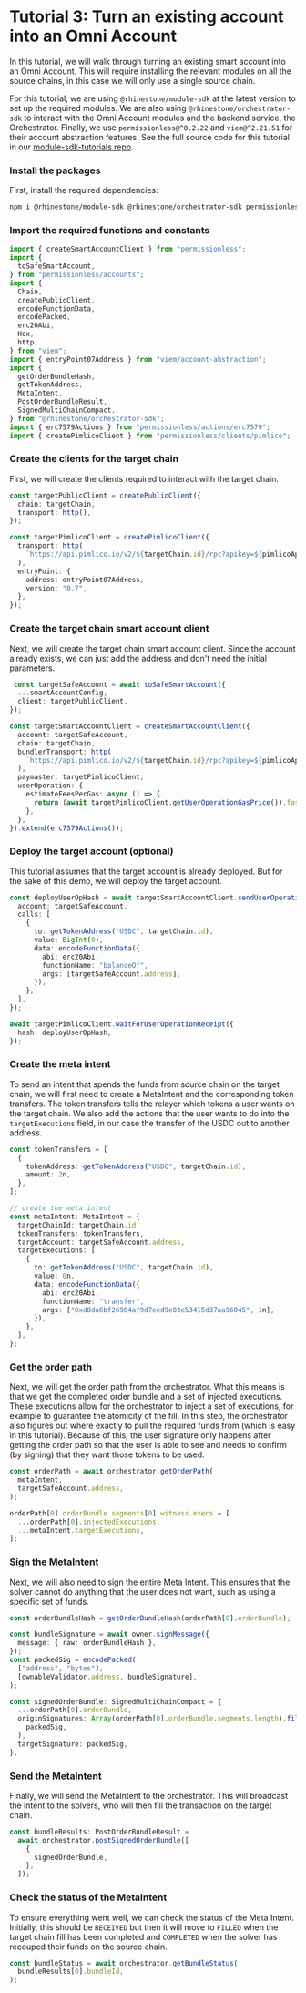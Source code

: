 
# Tutorial 3: Turn an existing account into an Omni Account

In this tutorial, we will walk through turning an existing smart account into an Omni Account. This will require installing the relevant modules on all the source chains, in this case we will only use a single source chain.

For this tutorial, we are using `@rhinestone/module-sdk` at the latest version to set up the required modules. We are also using `@rhinestone/orchestrator-sdk` to interact with the Omni Account modules and the backend service, the Orchestrator. Finally, we use `permissionless@^0.2.22` and `viem@^2.21.51` for their account abstraction features. See the full source code for this tutorial in our [module-sdk-tutorials repo](https://github.com/rhinestonewtf/module-sdk-tutorials/blob/main/src/orchestrator-sdk/existing-account.ts).

<Steps>

### Install the packages

First, install the required dependencies:

```sh npm2yarn
npm i @rhinestone/module-sdk @rhinestone/orchestrator-sdk permissionless viem
```

### Import the required functions and constants

```typescript copy
import { createSmartAccountClient } from "permissionless";
import {
  toSafeSmartAccount,
} from "permissionless/accounts";
import {
  Chain,
  createPublicClient,
  encodeFunctionData,
  encodePacked,
  erc20Abi,
  Hex,
  http,
} from "viem";
import { entryPoint07Address } from "viem/account-abstraction";
import {
  getOrderBundleHash,
  getTokenAddress,
  MetaIntent,
  PostOrderBundleResult,
  SignedMultiChainCompact,
} from "@rhinestone/orchestrator-sdk";
import { erc7579Actions } from "permissionless/actions/erc7579";
import { createPimlicoClient } from "permissionless/clients/pimlico";
```

### Create the clients for the target chain

First, we will create the clients required to interact with the target chain.

```typescript copy
const targetPublicClient = createPublicClient({
  chain: targetChain,
  transport: http(),
});

const targetPimlicoClient = createPimlicoClient({
  transport: http(
    `https://api.pimlico.io/v2/${targetChain.id}/rpc?apikey=${pimlicoApiKey}`,
  ),
  entryPoint: {
    address: entryPoint07Address,
    version: "0.7",
  },
});
```

### Create the target chain smart account client

Next, we will create the target chain smart account client. Since the account already exists, we can just add the address and don't need the initial parameters.

```typescript copy
 const targetSafeAccount = await toSafeSmartAccount({
  ...smartAccountConfig,
  client: targetPublicClient,
});

const targetSmartAccountClient = createSmartAccountClient({
  account: targetSafeAccount,
  chain: targetChain,
  bundlerTransport: http(
    `https://api.pimlico.io/v2/${targetChain.id}/rpc?apikey=${pimlicoApiKey}`,
  ),
  paymaster: targetPimlicoClient,
  userOperation: {
    estimateFeesPerGas: async () => {
      return (await targetPimlicoClient.getUserOperationGasPrice()).fast;
    },
  },
}).extend(erc7579Actions());
```

### Deploy the target account (optional)

This tutorial assumes that the target account is already deployed. But for the sake of this demo, we will deploy the target account. 

```typescript copy
const deployUserOpHash = await targetSmartAccountClient.sendUserOperation({
  account: targetSafeAccount,
  calls: [
    {
      to: getTokenAddress("USDC", targetChain.id),
      value: BigInt(0),
      data: encodeFunctionData({
        abi: erc20Abi,
        functionName: "balanceOf",
        args: [targetSafeAccount.address],
      }),
    },
  ],
});

await targetPimlicoClient.waitForUserOperationReceipt({
  hash: deployUserOpHash,
});
```

### Create the meta intent

To send an intent that spends the funds from source chain on the target chain, we will first need to create a MetaIntent and the corresponding token transfers. The token transfers tells the relayer which tokens a user wants on the target chain. We also add the actions that the user wants to do into the `targetExecutions` field, in our case the transfer of the USDC out to another address.

```typescript copy
const tokenTransfers = [
  {
    tokenAddress: getTokenAddress("USDC", targetChain.id),
    amount: 2n,
  },
];

// create the meta intent
const metaIntent: MetaIntent = {
  targetChainId: targetChain.id,
  tokenTransfers: tokenTransfers,
  targetAccount: targetSafeAccount.address,
  targetExecutions: [
    {
      to: getTokenAddress("USDC", targetChain.id),
      value: 0n,
      data: encodeFunctionData({
        abi: erc20Abi,
        functionName: "transfer",
        args: ["0xd8da6bf26964af9d7eed9e03e53415d37aa96045", 1n],
      }),
    },
  ],
};
```

### Get the order path

Next, we will get the order path from the orchestrator. What this means is that we get the completed order bundle and a set of injected executions. These executions allow for the orchestrator to inject a set of executions, for example to guarantee the atomicity of the fill. In this step, the orchestrator also figures out where exactly to pull the required funds from (which is easy in this tutorial). Because of this, the user signature only happens after getting the order path so that the user is able to see and needs to confirm (by signing) that they want those tokens to be used.

```typescript copy
const orderPath = await orchestrator.getOrderPath(
  metaIntent,
  targetSafeAccount.address,
);

orderPath[0].orderBundle.segments[0].witness.execs = [
  ...orderPath[0].injectedExecutions,
  ...metaIntent.targetExecutions,
];
```

### Sign the MetaIntent

Next, we will also need to sign the entire Meta Intent. This ensures that the solver cannot do anything that the user does not want, such as using a specific set of funds.

```typescript copy
const orderBundleHash = getOrderBundleHash(orderPath[0].orderBundle);

const bundleSignature = await owner.signMessage({
  message: { raw: orderBundleHash },
});
const packedSig = encodePacked(
  ["address", "bytes"],
  [ownableValidator.address, bundleSignature],
);

const signedOrderBundle: SignedMultiChainCompact = {
  ...orderPath[0].orderBundle,
  originSignatures: Array(orderPath[0].orderBundle.segments.length).fill(
    packedSig,
  ),
  targetSignature: packedSig,
};
```

### Send the MetaIntent

Finally, we will send the MetaIntent to the orchestrator. This will broadcast the intent to the solvers, who will then fill the transaction on the target chain.

```typescript copy
const bundleResults: PostOrderBundleResult =
  await orchestrator.postSignedOrderBundle([
    {
      signedOrderBundle,
    },
  ]);
```

### Check the status of the MetaIntent

To ensure everything went well, we can check the status of the Meta Intent. Initially, this should be `RECEIVED` but then it will move to `FILLED` when the target chain fill has been completed and `COMPLETED` when the solver has recouped their funds on the source chain.

```typescript copy
const bundleStatus = await orchestrator.getBundleStatus(
  bundleResults[0].bundleId,
);
```

</Steps>
